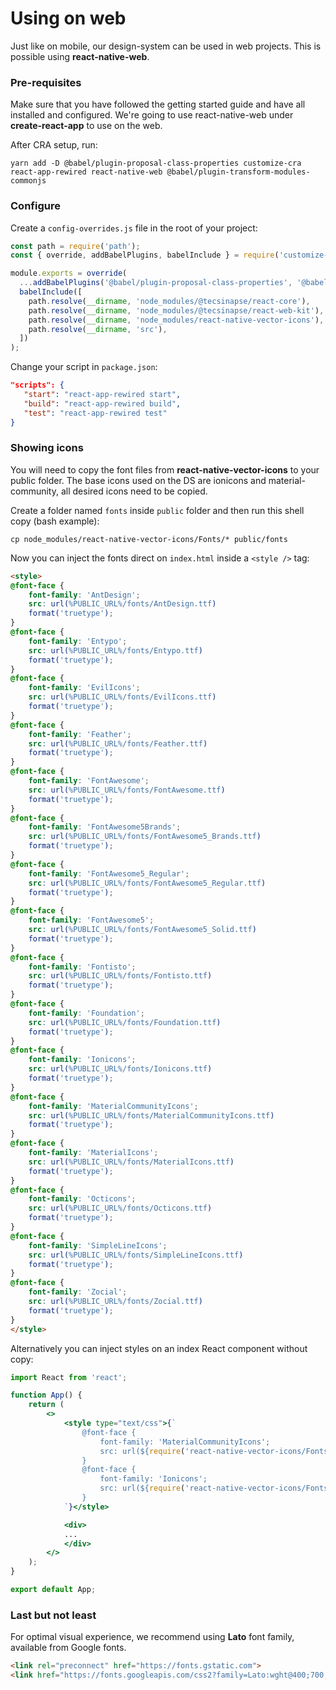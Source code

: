 
<Meta title="Introduction/Using on web" />

# Using on web
Just like on mobile, our design-system can be used in web projects. This is possible using **react-native-web**.

### Pre-requisites
Make sure that you have followed the getting started guide and have all installed and configured.
We're going to use react-native-web under **create-react-app** to use on the web.

After CRA setup, run:

```
yarn add -D @babel/plugin-proposal-class-properties customize-cra react-app-rewired react-native-web @babel/plugin-transform-modules-commonjs
```

### Configure
Create a `config-overrides.js` file in the root of your project:

```javascript
const path = require('path');
const { override, addBabelPlugins, babelInclude } = require('customize-cra');

module.exports = override(
  ...addBabelPlugins('@babel/plugin-proposal-class-properties', '@babel/plugin-transform-modules-commonjs'),
  babelInclude([
    path.resolve(__dirname, 'node_modules/@tecsinapse/react-core'),
    path.resolve(__dirname, 'node_modules/@tecsinapse/react-web-kit'),
    path.resolve(__dirname, 'node_modules/react-native-vector-icons'),
    path.resolve(__dirname, 'src'),
  ])
);
```

Change your script in `package.json`:

```json
"scripts": {
   "start": "react-app-rewired start",
   "build": "react-app-rewired build",
   "test": "react-app-rewired test"
}
```

### Showing icons
You will need to copy the font files from **react-native-vector-icons** to your public folder. The base icons used on the DS are ionicons and material-community,
all desired icons need to be copied.

Create a folder named `fonts` inside `public` folder and then run this shell copy (bash example):
```shell
cp node_modules/react-native-vector-icons/Fonts/* public/fonts
```

Now you can inject the fonts direct on `index.html` inside a `<style />` tag:
```html
<style>
@font-face {
    font-family: 'AntDesign';
    src: url(%PUBLIC_URL%/fonts/AntDesign.ttf)
    format('truetype');
}
@font-face {
    font-family: 'Entypo';
    src: url(%PUBLIC_URL%/fonts/Entypo.ttf)
    format('truetype');
}
@font-face {
    font-family: 'EvilIcons';
    src: url(%PUBLIC_URL%/fonts/EvilIcons.ttf)
    format('truetype');
}
@font-face {
    font-family: 'Feather';
    src: url(%PUBLIC_URL%/fonts/Feather.ttf)
    format('truetype');
}
@font-face {
    font-family: 'FontAwesome';
    src: url(%PUBLIC_URL%/fonts/FontAwesome.ttf)
    format('truetype');
}
@font-face {
    font-family: 'FontAwesome5Brands';
    src: url(%PUBLIC_URL%/fonts/FontAwesome5_Brands.ttf)
    format('truetype');
}
@font-face {
    font-family: 'FontAwesome5_Regular';
    src: url(%PUBLIC_URL%/fonts/FontAwesome5_Regular.ttf)
    format('truetype');
}
@font-face {
    font-family: 'FontAwesome5';
    src: url(%PUBLIC_URL%/fonts/FontAwesome5_Solid.ttf)
    format('truetype');
}
@font-face {
    font-family: 'Fontisto';
    src: url(%PUBLIC_URL%/fonts/Fontisto.ttf)
    format('truetype');
}
@font-face {
    font-family: 'Foundation';
    src: url(%PUBLIC_URL%/fonts/Foundation.ttf)
    format('truetype');
}
@font-face {
    font-family: 'Ionicons';
    src: url(%PUBLIC_URL%/fonts/Ionicons.ttf)
    format('truetype');
}
@font-face {
    font-family: 'MaterialCommunityIcons';
    src: url(%PUBLIC_URL%/fonts/MaterialCommunityIcons.ttf)
    format('truetype');
}
@font-face {
    font-family: 'MaterialIcons';
    src: url(%PUBLIC_URL%/fonts/MaterialIcons.ttf)
    format('truetype');
}
@font-face {
    font-family: 'Octicons';
    src: url(%PUBLIC_URL%/fonts/Octicons.ttf)
    format('truetype');
}
@font-face {
    font-family: 'SimpleLineIcons';
    src: url(%PUBLIC_URL%/fonts/SimpleLineIcons.ttf)
    format('truetype');
}
@font-face {
    font-family: 'Zocial';
    src: url(%PUBLIC_URL%/fonts/Zocial.ttf)
    format('truetype');
}
</style>
```

Alternatively you can inject styles on an index React component without copy:
```jsx
import React from 'react';

function App() {
    return (
        <>
            <style type="text/css">{`
                @font-face {
                    font-family: 'MaterialCommunityIcons';
                    src: url(${require('react-native-vector-icons/Fonts/MaterialCommunityIcons.ttf')}) format('truetype');
                }
                @font-face {
                    font-family: 'Ionicons';
                    src: url(${require('react-native-vector-icons/Fonts/Ionicons.ttf')}) format('truetype');
                }
            `}</style>

            <div>
            ...
            </div>
        </>
    );
}

export default App;
```

### Last but not least
For optimal visual experience, we recommend using **Lato** font family, available from Google fonts.

```html
<link rel="preconnect" href="https://fonts.gstatic.com">
<link href="https://fonts.googleapis.com/css2?family=Lato:wght@400;700;900&display=swap" rel="stylesheet">
```
